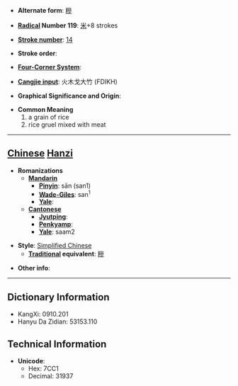 * '''Alternate form''': [[糝]]

* '''[[Wiktionary:Chinese radical index| Radical]] Number 119''': [[Wiktionary:Chinese radical index 米|米]]+8 strokes

* '''[[Wiktionary:Chinese total strokes index|Stroke number]]''': [[Wiktionary:Chinese total strokes index 14|14]]

* '''Stroke order''': 

* '''[[Wiktionary:Chinese four corner index|Four-Corner System]]''': 

* '''[[Wiktionary:Chinese Cangjie index|Cangjie input]]''': 火木戈大竹 (FDIKH)

* '''Graphical Significance and Origin''': 

* '''Common Meaning'''
*#a grain of rice
*# rice gruel mixed with meat


----

== [[Chinese]] [[Hanzi]] ==

* '''Romanizations'''
** '''[[Mandarin]]'''
*** '''[[Pinyin]]''': sān (san1)
*** '''[[Wade-Giles]]''': san<sup>1</sup>
*** '''[[Yale]]''': 
** '''[[Cantonese]]'''
*** '''[[Jyutping]]''':
*** '''[[Penkyamp]]''': 
*** '''[[Yale]]''': saam2

* '''Style''': [[Simplified Chinese]] 
** '''[[Traditional Chinese|Traditional]] equivalent''': [[糝]]

* '''Other info''': 

----

== Dictionary Information ==

* KangXi: 0910.201
* Hanyu Da Zidian: 53153.110

== Technical Information ==

* '''Unicode''':
** Hex: 7CC1
** Decimal: 31937
